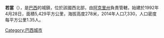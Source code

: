 {{coord|09|26|02|S|71|53|02|W|scale:30000|display=title}}

'''若當'''（{{lang-pt|Jordão}}），是[[巴西|巴西]]的城鎮，位於該國西北部，由[[阿克里州|阿克里州]]負責管轄，始建於1992年4月28日，面積5,429平方公里，海拔高度278米，2014年人口7,330，人口密度每平方公里1.35人。

{{Brazil-geo-stub}}{{阿克里州市鎮|state=collapsed}}
[[Category:巴西城市|Category:巴西城市]]